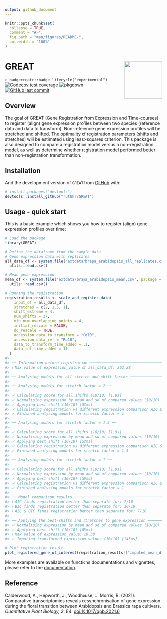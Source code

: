 ```yaml
---
output: github_document
---
```


<!-- README.md is generated from README.Rmd. Please edit that file -->

```r
knitr::opts_chunk$set(
  collapse = TRUE,
  comment = "#>",
  fig.path = "man/figures/README-",
  out.width = "100%"
)
```

# GREAT <img src="man/figures/logo.png" align="right" width="120"/>

<!-- badges: start -->
`r badgecreatr::badge_lifecycle("experimental")`
[![Codecov test coverage](https://codecov.io/gh/ruthkr/GREAT/branch/master/graph/badge.svg?token=L6TNLEPLLO)](https://codecov.io/gh/ruthkr/GREAT)
[![pkgdown](https://github.com/ruthkr/GREAT/actions/workflows/pkgdown.yaml/badge.svg)](https://github.com/ruthkr/GREAT/actions/workflows/pkgdown.yaml)
[![GitHub last commit](https://img.shields.io/github/last-commit/ruthkr/GREAT)](https://github.com/ruthkr/GREAT/commits/master)
<!-- badges: end -->

## Overview

The goal of GREAT (Gene Registration from Expression and Time-courses) to register (align) gene expression profiles between two species (reference data and data to transform). Non-reference gene expression profiles will be stretched and shifted. The optimality of registration parameters (shifts and stretches) will be estimated using least-squares criterion. This package is also designed to compare a registration model versus a non-registration model, as well as determine whether registration model performed better than non-registration transformation.

## Installation

<!--
You can install the released version of GREAT from [CRAN](https://CRAN.R-project.org) with:

``` r
install.packages("GREAT")
```
-->

And the development version of `GREAT` from [GitHub](https://github.com/) with:

``` r
# install.packages("devtools")
devtools::install_github("ruthkr/GREAT")
```
## Usage - quick start

This is a basic example which shows you how to register (align) gene expression profiles over time:

```r
# Load the package
library(GREAT)
```

```r
# Define the dataframe from the sample data
# Gene expression data with replicates
all_data_df <- system.file("extdata/brapa_arabidopsis_all_replicates.csv", package = "GREAT") %>%
  utils::read.csv()

# Mean gene expression 
mean_df <- system.file("extdata/brapa_arabidopsis_mean.csv", package = "GREAT") %>%
  utils::read.csv()

# Running the registration
registration_results <- scale_and_register_data(
    input_df = all_data_df,
    stretches = c(2, 1.5, 1),
    shift_extreme = 4,
    num_shifts = 27,
    min_num_overlapping_points = 4,
    initial_rescale = FALSE,
    do_rescale = TRUE,
    accession_data_to_transform = "Col0",
    accession_data_ref = "Ro18",
    data_to_transform_time_added = 11,
    data_ref_time_added = 11
  )
#> 
#> ── Information before registration ─────────────────────────────────────────────
#> ℹ Max value of expression_value of all_data_df: 262.28
#> 
#> ── Analysing models for all stretch and shift factor ───────────────────────────
#> 
#> ── Analysing models for stretch factor = 2 ──
#> 
#> ✓ Calculating score for all shifts (10/10) [1.9s]
#> ✓ Normalising expression by mean and sd of compared values (10/10) [51ms]
#> ✓ Applying best shift (10/10) [53ms]
#> ✓ Calculating registration vs different expression comparison AIC & BIC (10/10) [180ms]
#> ✓ Finished analysing models for stretch factor = 2
#> 
#> ── Analysing models for stretch factor = 1.5 ──
#> 
#> ✓ Calculating score for all shifts (10/10) [1.9s]
#> ✓ Normalising expression by mean and sd of compared values (10/10) [54ms]
#> ✓ Applying best shift (10/10) [52ms]
#> ✓ Calculating registration vs different expression comparison AIC & BIC (10/10) [105ms]
#> ✓ Finished analysing models for stretch factor = 1.5
#> 
#> ── Analysing models for stretch factor = 1 ──
#> 
#> ✓ Calculating score for all shifts (10/10) [1.9s]
#> ✓ Normalising expression by mean and sd of compared values (10/10) [57ms]
#> ✓ Applying best shift (10/10) [56ms]
#> ✓ Calculating registration vs different expression comparison AIC & BIC (10/10) [118ms]
#> ✓ Finished analysing models for stretch factor = 1
#> 
#> ── Model comparison results ────────────────────────────────────────────────────
#> ℹ AIC finds registration better than separate for: 7/10
#> ℹ BIC finds registration better than separate for: 10/10
#> ℹ AIC & BIC finds registration better than separate for: 7/10
#> 
#> ── Applying the best-shifts and stretches to gene expression ───────────────────
#> ✓ Normalising expression by mean and sd of compared values (10/10) [58ms]
#> ✓ Applying best shift (10/10) [83ms]
#> ℹ Max value of expression_value: 10.38
#> ✓ Imputing transformed expression values (10/10) [145ms]
```

```r
# Plot registration result
plot_registered_gene_of_interest(registration_results[["imputed_mean_df"]], ncol = 3)
```

More examples are available on functions documentations and vignettes, please refer to the [documentation](https://ruthkr.github.io/GREAT/).

## Reference

Calderwood, A., Hepworth, J., Woodhouse, ... Morris, R. (2021). Comparative transcriptomics reveals desynchronisation of gene expression during the floral transition between Arabidopsis and Brassica rapa cultivars. *Quantitative Plant Biology, 2*, E4. [doi:10.1017/qpb.2021.6](https://www.cambridge.org/core/journals/quantitative-plant-biology/article/comparative-transcriptomics-reveals-desynchronisation-of-gene-expression-during-the-floral-transition-between-arabidopsis-and-brassica-rapa-cultivars/811BFDFA14F4BCC9C7F0ECC7CE103BB6)



